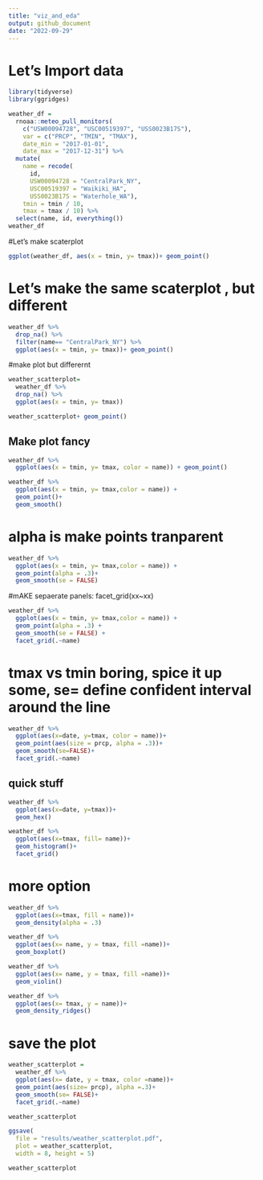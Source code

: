 ```yaml
---
title: "viz_and_eda"
output: github_document
date: "2022-09-29"
---
```

# Let's Import data
```r
library(tidyverse)
library(ggridges)
```


```r
weather_df = 
  rnoaa::meteo_pull_monitors(
    c("USW00094728", "USC00519397", "USS0023B17S"),
    var = c("PRCP", "TMIN", "TMAX"), 
    date_min = "2017-01-01",
    date_max = "2017-12-31") %>%
  mutate(
    name = recode(
      id, 
      USW00094728 = "CentralPark_NY", 
      USC00519397 = "Waikiki_HA",
      USS0023B17S = "Waterhole_WA"),
    tmin = tmin / 10,
    tmax = tmax / 10) %>%
  select(name, id, everything())
weather_df
```

#Let's make scaterplot
```r
ggplot(weather_df, aes(x = tmin, y= tmax))+ geom_point()
```

# Let's make the same scaterplot , but different
```r
weather_df %>% 
  drop_na() %>% 
  filter(name== "CentralPark_NY") %>% 
  ggplot(aes(x = tmin, y= tmax))+ geom_point()
```

#make plot but differernt
```r
weather_scatterplot=
  weather_df %>% 
  drop_na() %>% 
  ggplot(aes(x = tmin, y= tmax))

weather_scatterplot+ geom_point()
```


## Make plot fancy
```r
weather_df %>% 
  ggplot(aes(x = tmin, y= tmax, color = name)) + geom_point()
```


```r
weather_df %>% 
  ggplot(aes(x = tmin, y= tmax,color = name)) + 
  geom_point()+ 
  geom_smooth()
```
# alpha is make points tranparent
```r
weather_df %>% 
  ggplot(aes(x = tmin, y= tmax,color = name)) + 
  geom_point(alpha = .3)+ 
  geom_smooth(se = FALSE)
```

#mAKE sepaerate panels: facet_grid(xx~xx)
```r
weather_df %>% 
  ggplot(aes(x = tmin, y= tmax,color = name)) + 
  geom_point(alpha = .3) + 
  geom_smooth(se = FALSE) +
  facet_grid(.~name)
```


# tmax vs tmin boring, spice it up some, se= define confident interval around the line
```r
weather_df %>% 
  ggplot(aes(x=date, y=tmax, color = name))+
  geom_point(aes(size = prcp, alpha = .3))+
  geom_smooth(se=FALSE)+
  facet_grid(.~name)
```

## quick stuff
```r
weather_df %>% 
  ggplot(aes(x=date, y=tmax))+
  geom_hex()
```

```r
weather_df %>% 
  ggplot(aes(x=tmax, fill= name))+
  geom_histogram()+
  facet_grid()
```


# more option
```r
weather_df %>% 
  ggplot(aes(x=tmax, fill = name))+
  geom_density(alpha = .3)
```

```r
weather_df %>% 
  ggplot(aes(x= name, y = tmax, fill =name))+
  geom_boxplot()
```


```r
weather_df %>% 
  ggplot(aes(x= name, y = tmax, fill =name))+
  geom_violin()
```

```r
weather_df %>% 
  ggplot(aes(x= tmax, y = name))+
  geom_density_ridges()
```

# save the plot

```r
weather_scatterplot =
  weather_df %>% 
  ggplot(aes(x= date, y = tmax, color =name))+
  geom_point(aes(size= prcp), alpha =.3)+
  geom_smooth(se= FALSE)+
  facet_grid(.~name)

weather_scatterplot

ggsave(
  file = "results/weather_scatterplot.pdf",
  plot = weather_scatterplot,
  width = 8, height = 5)
```

```r
weather_scatterplot
```

